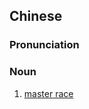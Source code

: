 {{also|优秀民族}}
==Chinese==
{{zh-forms|s=优秀民族|type=22}}

===Pronunciation===
{{zh-pron
|m=yōuxiùmínzú
|cat=n
}}

===Noun===
{{zh-noun}}

# [[master race]]